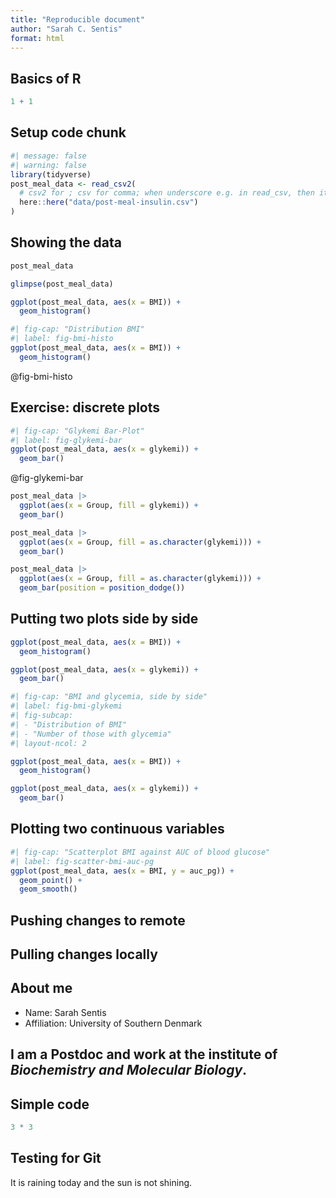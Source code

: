```yaml
---
title: "Reproducible document"
author: "Sarah C. Sentis"
format: html
---
```


## Basics of R

```r
1 + 1
```
## Setup code chunk 

```r
#| message: false
#| warning: false
library(tidyverse)
post_meal_data <- read_csv2(
  # csv2 for ; csv for comma; when underscore e.g. in read_csv, then it is from tidyverse
  here::here("data/post-meal-insulin.csv")
)
```

## Showing the data 
```r
post_meal_data
```

```r
glimpse(post_meal_data)
```

```r
ggplot(post_meal_data, aes(x = BMI)) +
  geom_histogram()
```
```r
#| fig-cap: "Distribution BMI"
#| label: fig-bmi-histo
ggplot(post_meal_data, aes(x = BMI)) +
  geom_histogram()
```

@fig-bmi-histo


## Exercise: discrete plots 

```r
#| fig-cap: "Glykemi Bar-Plot"
#| label: fig-glykemi-bar
ggplot(post_meal_data, aes(x = glykemi)) +
  geom_bar()
```
@fig-glykemi-bar 




```r
post_meal_data |>
  ggplot(aes(x = Group, fill = glykemi)) +
  geom_bar()
```

```r
post_meal_data |>
  ggplot(aes(x = Group, fill = as.character(glykemi))) +
  geom_bar()
```

```r
post_meal_data |>
  ggplot(aes(x = Group, fill = as.character(glykemi))) +
  geom_bar(position = position_dodge())
```

## Putting two plots side by side 

```r
ggplot(post_meal_data, aes(x = BMI)) +
  geom_histogram()
```

```r
ggplot(post_meal_data, aes(x = glykemi)) +
  geom_bar()
```

```r
#| fig-cap: "BMI and glycemia, side by side"
#| label: fig-bmi-glykemi
#| fig-subcap:
#| - "Distribution of BMI"
#| - "Number of those with glycemia"
#| layout-ncol: 2

ggplot(post_meal_data, aes(x = BMI)) +
  geom_histogram()

ggplot(post_meal_data, aes(x = glykemi)) +
  geom_bar()
```

## Plotting two continuous variables

```r
#| fig-cap: "Scatterplot BMI against AUC of blood glucose"
#| label: fig-scatter-bmi-auc-pg
ggplot(post_meal_data, aes(x = BMI, y = auc_pg)) + 
  geom_point() + 
  geom_smooth()
```

## Pushing changes to remote 

## Pulling changes locally 



## About me 
- Name: Sarah Sentis 
- Affiliation: University of Southern Denmark 

I am a **Postdoc** and work at the institute of *Biochemistry and Molecular Biology*.
---

## Simple code
```r
3 * 3
```

## Testing for Git 
It is raining today and the sun is not shining. 
